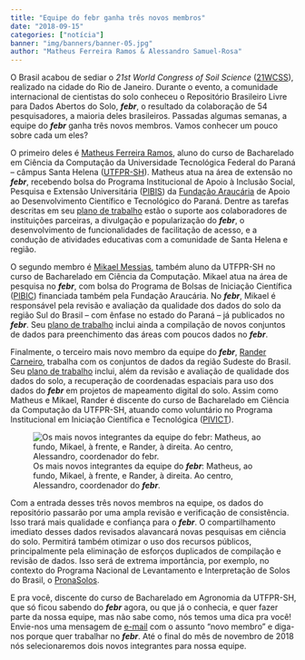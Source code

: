 ```yaml
---
title: "Equipe do febr ganha três novos membros"
date: "2018-09-15"
categories: ["notícia"]
banner: "img/banners/banner-05.jpg"
author: "Matheus Ferreira Ramos & Alessandro Samuel-Rosa"
---
```


O Brasil acabou de sediar o *21st World Congress of Soil Science* ([21WCSS][wcss]), realizado na cidade do Rio 
de Janeiro. Durante o evento, a comunidade internacional de cientistas do solo conheceu o Repositório 
Brasileiro Livre para Dados Abertos do Solo, ___febr___, o resultado da colaboração de 54 pesquisadores, a 
maioria deles brasileiros. Passadas algumas semanas, a equipe do ___febr___ ganha três novos membros. Vamos 
conhecer um pouco sobre cada um eles?

[wcss]: https://www.21wcss.org/

O primeiro deles é [Matheus Ferreira Ramos][lattesMatheus], aluno do curso de Bacharelado em Ciência da 
Computação da Universidade Tecnológica Federal do Paraná -- câmpus Santa Helena ([UTFPR-SH][utfprsh]). Matheus 
atua na área de extensão no ___febr___, recebendo bolsa do Programa Institucional de Apoio à Inclusão Social, 
Pesquisa e Extensão Universitária ([PIBIS][pibis]) da [Fundação Araucária][fa] de Apoio ao Desenvolvimento 
Científico e Tecnológico do Paraná. Dentre as tarefas descritas em seu [plano de trabalho][planoMatheus] estão 
o suporte aos colaboradores de instituições parceiras, a divulgação e popularização do ___febr___, o 
desenvolvimento de funcionalidades de facilitação de acesso, e a condução de atividades educativas com a 
comunidade de Santa Helena e região.

[fa]: http://www.fappr.pr.gov.br/
[pibis]: http://www.fappr.pr.gov.br/arquivos/File/chamadas2018/2018_CP03_Pibis.pdf
[planoMatheus]: https://docs.google.com/document/d/1xkjNqejZtoBl9P4UhHWb_OBceVY2fo6ovgpgbdAtr7I/edit?usp=sharing
[utfprsh]: http://portal.utfpr.edu.br/
[lattesMatheus]: http://lattes.cnpq.br/1502739519386205

O segundo membro é [Mikael Messias][lattesMikael], também aluno da UTFPR-SH no curso de Bacharelado em Ciência 
da Computação. Mikael atua na área de pesquisa no ___febr___, com bolsa do Programa de Bolsas de Iniciação 
Científica ([PIBIC][pibic]) financiada também pela Fundação Araucária. No ___febr___, Mikael é responsável pela
revisão e avaliação da qualidade dos dados do solo da região Sul do Brasil -- com ênfase no estado do Paraná --
já publicados no ___febr___. Seu [plano de trabalho][planoMika] inclui ainda a compilação de novos conjuntos de
dados para preenchimento das áreas com poucos dados no ___febr___.

[lattesMikael]: http://lattes.cnpq.br/4784406446479043
[pibic]: http://www.fappr.pr.gov.br/arquivos/File/chamadas2018/2018_CP02_PibicPibit.pdf
[planoMika]: https://docs.google.com/document/d/1TvRbCYK7pPvBllimMiSzuBWPvRX0wTryg-gq0Rcm8bg/edit?usp=sharing

Finalmente, o terceiro mais novo membro da equipe do ___febr___, [Rander Carneiro][lattesRander], trabalha com
os conjuntos de dados da região Sudeste do Brasil. Seu [plano de trabalho][planoRander] inclui, além da revisão
e avaliação de qualidade dos dados do solo, a recuperação de coordenadas espaciais para uso dos dados do 
___febr___ em projetos de mapeamento digital do solo. Assim como Matheus e Mikael, Rander é discente do curso 
de Bacharelado em Ciência da Computação da UTFPR-SH, atuando como voluntário no Programa Institucional em 
Iniciação Científica e Tecnológica ([PIVICT][pivict]).

[lattesRander]: http://lattes.cnpq.br/9844984024940216
[planoRander]: https://docs.google.com/document/d/1sxRSJkP1z1jNWVfeBNz79X15mSEfO9j07m-l26aWh18/edit?usp=sharing
[pivict]: http://portal.utfpr.edu.br/editais/pesquisa-e-pos-graduacao/reitoria/programa-institucional-de-voluntariado-em-iniciacao-cientifica-e-tecnologica

<!-- ![Os mais novos integrantes da equipe do ___febr___: Matheus, ao fundo, Mikael, à frente, e Rander, à direita. Ao centro, Alessandro, coordenador do ___febr___.](/blog/novos-membros-set-2018_files/equipe-set-2018.jpg) -->

![Os mais novos integrantes da equipe do ___febr___: Matheus, ao fundo, Mikael, à frente, e Rander, à direita. Ao centro, Alessandro, coordenador do ___febr___.](../../../../../img/posts/equipe-set-2018.jpg)

Com a entrada desses três novos membros na equipe, os dados do repositório passarão por uma ampla revisão e 
verificação de consistência. Isso trará mais qualidade e confiança para o ___febr___. O compartilhamento 
imediato desses dados revisados alavancará novas pesquisas em ciência do solo. Permitirá também otimizar o uso 
dos recursos públicos, principalmente pela eliminação de esforços duplicados de compilação e revisão de dados. 
Isso será de extrema importância, por exemplo, no contexto do Programa Nacional de Levantamento e Interpretação
de Solos do Brasil, o [PronaSolos][pronasolos].

[pronasolos]: http://www.planalto.gov.br/ccivil_03/_ato2015-2018/2018/Decreto/D9414.htm

E pra você, discente do curso de Bacharelado em Agronomia da UTFPR-SH, que só ficou sabendo do ___febr___ 
agora, ou que já o conhecia, e quer fazer parte da nossa equipe, mas não sabe como, nós temos uma dica pra 
você! Envie-nos uma mensagem de [e-mail][email] com o assunto "novo membro" e diga-nos porque quer trabalhar no
___febr___. Até o final do mês de novembro de 2018 nós selecionaremos dois novos integrantes para nossa equipe.

[email]: http://coral.ufsm.br/febr/contact/

